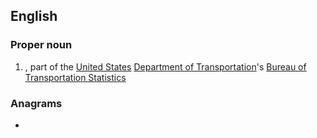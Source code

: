 ==English==

===Proper noun===
{{head|en|proper noun}}

# {{lb|en|transport}} {{io|lang=en|[[w:National Transportation Library|National Transportation Library]]|nodot=1}}, part of the [[United States]] [[Department of Transportation]]'s [[Bureau of Transportation Statistics]]

===Anagrams===
* {{anagrams|en|a=lnt|LNT|TLN|tln}}